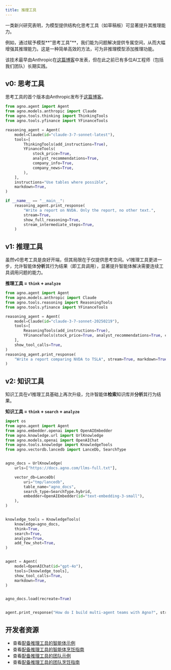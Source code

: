 ```yaml
---
title: 推理工具
---
```

一类新兴研究表明，为模型提供结构化思考工具（如草稿板）可显著提升其推理能力。

例如，通过赋予模型**"思考工具"**，我们能为问题解决提供专属空间，从而大幅增强其推理能力。这是一种简单高效的方法，可为非推理模型添加推理功能。

该技术最早由Anthropic在[这篇博客](https://www.anthropic.com/engineering/claude-think-tool)中发表，但在此之前已有多位AI工程师（包括我们团队）长期实践。

## v0: 思考工具

思考工具的首个版本由Anthropic发布于[这篇博客](https://www.anthropic.com/engineering/claude-think-tool)。

```python claude_thinking_tools.py
from agno.agent import Agent
from agno.models.anthropic import Claude
from agno.tools.thinking import ThinkingTools
from agno.tools.yfinance import YFinanceTools

reasoning_agent = Agent(
    model=Claude(id="claude-3-7-sonnet-latest"),
    tools=[
        ThinkingTools(add_instructions=True),
        YFinanceTools(
            stock_price=True,
            analyst_recommendations=True,
            company_info=True,
            company_news=True,
        ),
    ],
    instructions="Use tables where possible",
    markdown=True,
)

if __name__ == "__main__":
    reasoning_agent.print_response(
        "Write a report on NVDA. Only the report, no other text.",
        stream=True,
        show_full_reasoning=True,
        stream_intermediate_steps=True,
    )
```

## v1: 推理工具

虽然v0思考工具是良好开端，但其局限在于仅提供思考空间。v1推理工具更进一步，允许智能体**分析**其行为结果（即工具调用），显著提升智能体解决需要连续工具调用问题的能力。

**推理工具 = `think` + `analyze`**

```python claude_reasoning_tools.py
from agno.agent import Agent
from agno.models.anthropic import Claude
from agno.tools.reasoning import ReasoningTools
from agno.tools.yfinance import YFinanceTools

reasoning_agent = Agent(
    model=Claude(id="claude-3-7-sonnet-20250219"),
    tools=[
        ReasoningTools(add_instructions=True),
        YFinanceTools(stock_price=True, analyst_recommendations=True, company_info=True, company_news=True),
    ],
    show_tool_calls=True,
)
reasoning_agent.print_response(
    "Write a report comparing NVDA to TSLA", stream=True, markdown=True
)
```

## v2: 知识工具

知识工具在v1推理工具基础上再次升级，允许智能体**检索**知识库并**分析**其行为结果。

**知识工具 = `think` + `search` + `analyze`**

```python knowledge_tools.py
import os
from agno.agent import Agent
from agno.embedder.openai import OpenAIEmbedder
from agno.knowledge.url import UrlKnowledge
from agno.models.openai import OpenAIChat
from agno.tools.knowledge import KnowledgeTools
from agno.vectordb.lancedb import LanceDb, SearchType


agno_docs = UrlKnowledge(
    urls=["https://docs.agno.com/llms-full.txt"],

    vector_db=LanceDb(
        uri="tmp/lancedb",
        table_name="agno_docs",
        search_type=SearchType.hybrid,
        embedder=OpenAIEmbedder(id="text-embedding-3-small"),
    ),
)


knowledge_tools = KnowledgeTools(
    knowledge=agno_docs,
    think=True,   
    search=True,  
    analyze=True,  
    add_few_shot=True, 
)


agent = Agent(
    model=OpenAIChat(id="gpt-4o"),
    tools=[knowledge_tools],
    show_tool_calls=True, 
    markdown=True, 
)


agno_docs.load(recreate=True)


agent.print_response("How do I build multi-agent teams with Agno?", stream=True)
```

## 开发者资源

- 查看[配备推理工具的智能体示例](/examples/concepts/reasoning/tools)
- 查看[配备推理工具的智能体烹饪指南](https://github.com/agno-agi/agno/tree/main/cookbook/reasoning/tools)
- 查看[配备推理工具的团队示例](/examples/concepts/reasoning/teams)
- 查看[配备推理工具的团队烹饪指南](https://github.com/agno-agi/agno/tree/main/cookbook/reasoning/teams)